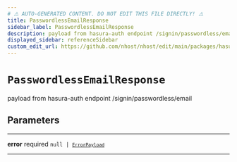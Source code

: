 ```yaml
---
# ⚠️ AUTO-GENERATED CONTENT. DO NOT EDIT THIS FILE DIRECTLY! ⚠️
title: PasswordlessEmailResponse
sidebar_label: PasswordlessEmailResponse
description: payload from hasura-auth endpoint /signin/passwordless/email
displayed_sidebar: referenceSidebar
custom_edit_url: https://github.com/nhost/nhost/edit/main/packages/hasura-auth-js/src/types/hasura-auth/responses.ts#L47
---
```


# `PasswordlessEmailResponse`

payload from hasura-auth endpoint /signin/passwordless/email

## Parameters

---

**<span className="parameter-name">error</span>** <span className="optional-status">required</span> <code>null &#124; [`ErrorPayload`](/reference/docgen/nextjs/types/error-payload)</code>

---
